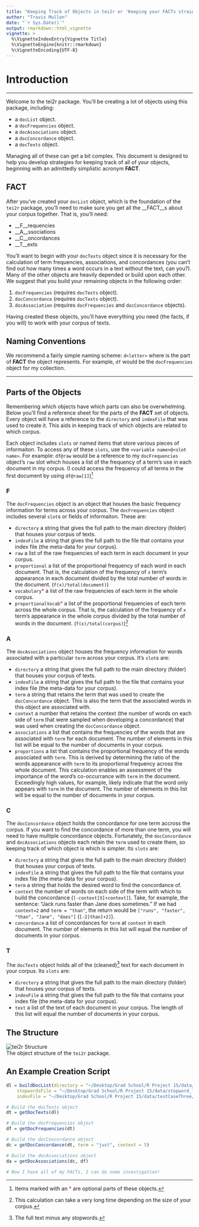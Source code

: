 ```yaml
---
title: "Keeping Track of Objects in tei2r or 'Keeping your FACTs straight.'"
author: "Travis Mullen"
date: "`r Sys.Date()`"
output: rmarkdown::html_vignette
vignette: >
  %\VignetteIndexEntry{Vignette Title}
  %\VignetteEngine{knitr::rmarkdown}
  %\VignetteEncoding{UTF-8}
---
```

# Introduction
****
Welcome to the tei2r package.  You'll be creating a lot of objects using this package, including:  
     
  - a `docList` object.  
  - a `docFrequencies` object.  
  - a `docAssociations` object.  
  - a `docConcordance` object.  
  - a `docTexts` object.  

Managing all of these can get a bit complex.  This document is designed to help you develop strategies for keeping track of all of your objects, beginning with an admittedly simplistic acronym __FACT__.
  

## FACT

After you've created your `docList` object, which is the foundation of the `tei2r` package, you'll need to make sure you get all the __FACT__s about your corpus together.  That is, you'll need:  

  - __F__requencies  
  - __A__ssociations  
  - __C__oncordances  
  - __T__exts  
  
You'll want to begin with your `docTexts` object since it is necessary for the calculation of term frequencies, associations, and concordances (you can't find out how many times a word occurs in a text without the text, can you?).  Many of the other objects are heavily depended or build upon each other.  We suggest that you build your remaining objects in the following order:  

  1. `docFrequencies` (requires `docTexts` object).
  1. `docConcordance` (requires `docTexts` object).
  1. `docAssociation` (requires `docFrequencies` and `docConcordance` objects).

Having created these objects, you'll have everything you need (the facts, if you will) to work with your corpus of texts.

## Naming Conventions

We recommend a fairly simple naming scheme: `d<letter>` where <letter> is the part of __FACT__ the object represents.  For example, `df` would be the `docFrequencies` object for my collection.

***
## Parts of the Objects

Remembering which objects have which parts can also be overwhelming.  Below you'll find a reference sheet for the parts of the __FACT__ set of objects.  Every object will have a reference to the `directory` and `indexFile` that was used to create it.  This aids in keeping track of which objects are related to which corpus.

Each object includes `slots` or named items that store various pieces of informaiton.  To access any of these `slots`, use the `<variable name>@<slot name>`.  For example: `df@raw` would be a reference to my `docFrequencies` object's `raw` slot which houses a list of the frequency of a term's use in each document in my corpus. (I could access the frequency of all terms in the first document by using `df@raw[1]`)^[Items marked with an <span style="color: red">*</span> are optional parts of these objects.]

### F
The `docFrequencies` object is an object that houses the basic frequency information for terms across your corpus.  The `docFrequencies` object includes several `slot`s or fields of informaiton.  These are:  

  - `directory` a string that gives the full path to the main directory (folder) that houses your corpus of texts.
  - `indexFile` a string that gives the full path to the file that contains your index file (the meta-data for your corpus).
  - `raw` a list of the raw frequencies of each term in each document in your corpus.
  - `proportional` a list of the proportional frequency of each word in each document.  That is, the calculation of the frequency of `x` term's appearance in each document divided by the total number of words in the document. (`f(x)/total(document)`)
  - `vocabulary`<span style="color: red">*</span> a list of the raw frequencies of each term in the whole corpus.
  - `proportionalVocab`<span style="color: red">*</span> a list of the proportional frequencies of each term across the whole corpus.  That is, the calculation of the frequency of `x` term's appearance in the whole corpus divided by the total number of words in the document. (`f(x)/total(corpus)`)^[This calculation can take a very long time depending on the size of your corpus.]
  
### A
The `docAssociations` object houses the frequency information for words associated with a particular `term` across your corpus.  It's `slot`s are:  

  - `directory` a string that gives the full path to the main directory (folder) that houses your corpus of texts.
  - `indexFile` a string that gives the full path to the file that contains your index file (the meta-data for your corpus).
  - `term` a string that retains the term that was used to create the `docConcordance` object.  This is also the term that the associated words in this object are associated with.
  - `context` a number that retains the context (the number of words on each side of `term` that were sampled when developing a concordance) that was used when creating the `docConcordance` object.
  - `associations` a list that contains the frequencies of the words that are associated with `term` for each document.  The number of elements in this list will be equal to the number of documents in your corpus.
  - `proportions` a list that contains the proportional frequency of the words associated with `term`. This is derived by determining the ratio of the words appearance with `term` to its proportional frequency across the whole document.  This calculation enables an assessment of the importance of the word's co-occurrance with `term` in the document.  Exceedingly high values, for example, likely indicate that the word only appears with `term` in the document. The number of elements in this list will be equal to the number of documents in your corpus.
  
### C
The `docConcordance` object holds the concordance for one term accross the corpus.  If you want to find the concordance of more than one term, you will need to have multiple concordance objects.  Fortunately, the `docConcordance` and `docAssociations` objects each retain the `term` used to create them, so keeping track of which object is which is simpler.  Its `slots` are:  

  - `directory` a string that gives the full path to the main directory (folder) that houses your corpus of texts.
  - `indexFile` a string that gives the full path to the file that contains your index file (the meta-data for your corpus).
  - `term` a string that holds the desired word to find the concordance of.
  - `context` the number of words on each side of the term with which to build the concordance (`[-context]X[+context]`). Take, for example, the sentence: "Jack runs faster than Jane does sometimes." If we had `context=2` and `term = "than"`, the return would be `["runs", "faster", "than", "Jane", "does"]` (`[-2]than[+2]`).
  - `concordance` a list of concordances for `term` at `context` in each document.  The number of elements in this list will equal the number of documents in your corpus.
  
### T
The `docTexts` object holds all of the (cleaned)^[The full text minus any stopwords.] text for each document in your corpus.  Its `slots` are:

  - `directory` a string that gives the full path to the main directory (folder) that houses your corpus of texts.
  - `indexFile` a string that gives the full path to the file that contains your index file (the meta-data for your corpus).
  - `text` a list of the text of each document in your corpus.  The length of this list will equal the number of documents in your corpus.

## The Structure

![tei2r Structure](./img/structure.png)  
The object structure of the `tei2r` package.

## An Example Creation Script
```r
dl = buildDocList(directory = "~/Desktop/Grad School/R Project 15/data/testCaseThree/", 
    stopwordsFile = "~/Desktop/Grad School/R Project 15/data/stopword_list.txt", 
    indexFile = "~/Desktop/Grad School/R Project 15/data/testCaseThree/index.csv")

# Build the docTexts object
dt = getDocTexts(dl)

# Build the docFrequencies object
df = getDocFrequencies(dt)

# Build the docConcordance object
dc = getDocConcordance(dt, term = "just", context = 5)

# Build the docAssociations object
da = getDocAssociations(dc, df)

# Now I have all of my FACTs, I can do some investigation!

```
